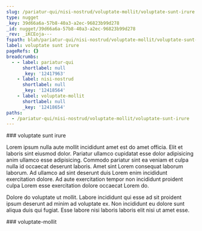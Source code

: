 ```yaml
---
slug: /pariatur-qui/nisi-nostrud/voluptate-mollit/voluptate-sunt-irure
type: nugget
_key: 39d66a6a-57b8-40a3-a2ec-96823b99d278
_id: nugget/39d66a6a-57b8-40a3-a2ec-96823b99d278
_rev: _iKCEoja---
fspath: blah/pariatur-qui/nisi-nostrud/voluptate-mollit/voluptate-sunt-irure.md
label: voluptate sunt irure
pageRefs: {}
breadcrumbs:
  - - label: pariatur-qui
      shortlabel: null
      _key: '12417963'
    - label: nisi-nostrud
      shortlabel: null
      _key: '12418564'
    - label: voluptate-mollit
      shortlabel: null
      _key: '12418654'
paths:
  - /pariatur-qui/nisi-nostrud/voluptate-mollit/voluptate-sunt-irure
---
```


<NuggetArea>
<Nugget slug="/pariatur-qui/nisi-nostrud/voluptate-mollit/voluptate-sunt-irure" type="nugget" _key="39d66a6a-57b8-40a3-a2ec-96823b99d278" _id="nugget/39d66a6a-57b8-40a3-a2ec-96823b99d278" _rev="_iKCEoja---" fspath="blah/pariatur-qui/nisi-nostrud/voluptate-mollit/voluptate-sunt-irure.md" label="voluptate sunt irure" paths="/pariatur-qui/nisi-nostrud/voluptate-mollit/voluptate-sunt-irure">
<NuggetBody>
### voluptate sunt irure

Lorem ipsum nulla aute mollit incididunt amet est do amet officia. Elit et laboris sint eiusmod dolor. Pariatur ullamco cupidatat esse dolor adipisicing anim ullamco esse adipisicing. Commodo pariatur sint ea veniam et culpa nulla id occaecat deserunt laboris. Amet sint Lorem consequat laborum laborum. Ad ullamco ad sint deserunt duis Lorem enim incididunt exercitation dolore. Ad aute exercitation tempor non incididunt proident culpa Lorem esse exercitation dolore occaecat Lorem do.

Dolore do voluptate ut mollit. Labore incididunt qui esse ad sit proident ipsum deserunt ad minim ad voluptate ex. Non incididunt eu dolore sunt aliqua duis qui fugiat. Esse labore nisi laboris laboris elit nisi ut amet esse.

</NuggetBody>
<Breadcrumbs>
<Crumbs>
<Crumb _key="12417963" label="pariatur-qui" /><Crumb _key="12418564" label="nisi-nostrud" /><Crumb _key="12418654" label="voluptate-mollit" />
</Crumbs>
</Breadcrumbs>
</Nugget>

<NuggetsInbound>
</NuggetsInbound>
<NuggetsOutbound>
</NuggetsOutbound>
</NuggetArea>
<PassagesInbound>
<Passage direction="inbound" type="passage" _key="12418654" _id="passage/12418654" _rev="_iKCEojW---" label="voluptate-mollit" passage="voluptate-mollit" fspath="blah/pariatur-qui/nisi-nostrud/voluptate-mollit" paths="/pariatur-qui/nisi-nostrud/voluptate-mollit" slug="/pariatur-qui/nisi-nostrud/voluptate-mollit">
<NuggetBody>
### voluptate-mollit

</NuggetBody>
<Breadcrumbs>
<Crumbs>
<Crumb _key="12417963" label="pariatur-qui" /><Crumb _key="12418564" label="nisi-nostrud" />
</Crumbs>
</Breadcrumbs>
</Passage>

</PassagesInbound>
<PassagesOutbound>
</PassagesOutbound>